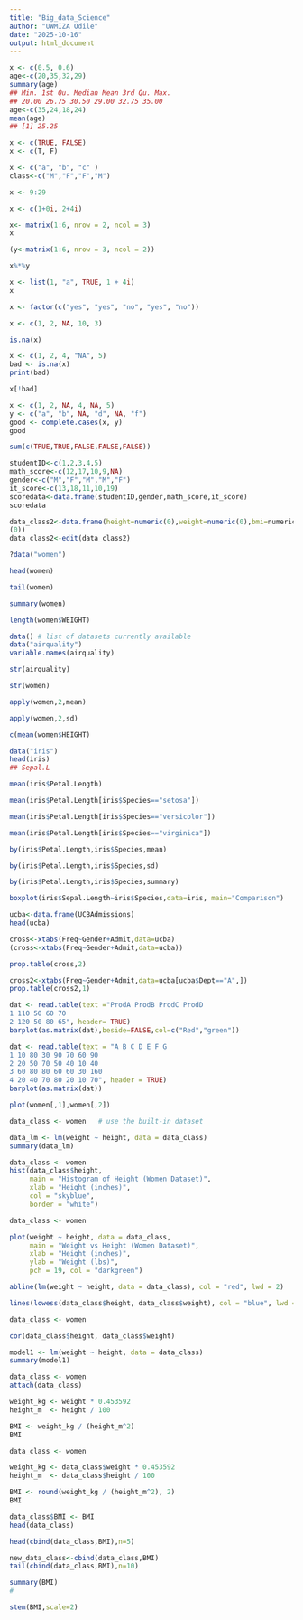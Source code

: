 ---
title: "Big_data_Science"
author: "UWMIZA Odile"
date: "2025-10-16"
output: html_document
---
```{r}
x <- c(0.5, 0.6)
age<-c(20,35,32,29)
summary(age)
## Min. 1st Qu. Median Mean 3rd Qu. Max.
## 20.00 26.75 30.50 29.00 32.75 35.00
age<-c(35,24,18,24)
mean(age)
## [1] 25.25
```
```{r}
x <- c(TRUE, FALSE)
x <- c(T, F)
```

```{r}
x <- c("a", "b", "c" )
class<-c("M","F","F","M")
```

```{r}
x <- 9:29
```

```{r}
x <- c(1+0i, 2+4i)
```


```{r}
x<- matrix(1:6, nrow = 2, ncol = 3)
x
```
```{r}
(y<-matrix(1:6, nrow = 3, ncol = 2))
```
```{r}
x%*%y
```

```{r}
x <- list(1, "a", TRUE, 1 + 4i)
x
```


```{r}
x <- factor(c("yes", "yes", "no", "yes", "no"))
```


```{r}
x <- c(1, 2, NA, 10, 3)
```


```{r}
is.na(x)
```

```{r}
x <- c(1, 2, 4, "NA", 5)
bad <- is.na(x)
print(bad)
```
```{r}
x[!bad]
```

```{r}
x <- c(1, 2, NA, 4, NA, 5)
y <- c("a", "b", NA, "d", NA, "f")
good <- complete.cases(x, y)
good
```
```{r}
sum(c(TRUE,TRUE,FALSE,FALSE,FALSE))
```
```{r}
studentID<-c(1,2,3,4,5)
math_score<-c(12,17,10,9,NA)
gender<-c("M","F","M","M","F")
it_score<-c(13,18,11,10,19)
scoredata<-data.frame(studentID,gender,math_score,it_score)
scoredata
```
```{r}
data_class2<-data.frame(height=numeric(0),weight=numeric(0),bmi=numeric
(0))
data_class2<-edit(data_class2)
```

```{r}
?data("women")
```

```{r}
head(women)
```

```{r}
tail(women)
```
```{r}
summary(women)
```
```{r}
length(women$WEIGHT)
```
```{r}
data() # list of datasets currently available
data("airquality")
variable.names(airquality)
```


```{r}
str(airquality)
```

```{r}
str(women)
```


```{r}
apply(women,2,mean)
```

```{r}
apply(women,2,sd)
```

```{r}
c(mean(women$HEIGHT)
```  
  
  
```{r}
data("iris")
head(iris)
## Sepal.L
```
  
```{r}
mean(iris$Petal.Length)
```
  
```{r}
mean(iris$Petal.Length[iris$Species=="setosa"])
```
  
```{r}
mean(iris$Petal.Length[iris$Species=="versicolor"])
```
  
```{r}
mean(iris$Petal.Length[iris$Species=="virginica"])
```
  
```{r}
by(iris$Petal.Length,iris$Species,mean)
```
```{r}
by(iris$Petal.Length,iris$Species,sd)
```
  
```{r}
by(iris$Petal.Length,iris$Species,summary)
```
```{r}
boxplot(iris$Sepal.Length~iris$Species,data=iris, main="Comparison")
```
```{r}
ucba<-data.frame(UCBAdmissions)
head(ucba)
```
```{r}
cross<-xtabs(Freq~Gender+Admit,data=ucba)
(cross<-xtabs(Freq~Gender+Admit,data=ucba))
```
  
```{r}
prop.table(cross,2)
```
  
```{r}
cross2<-xtabs(Freq~Gender+Admit,data=ucba[ucba$Dept=="A",])
prop.table(cross2,1)
```
  
```{r}
dat <- read.table(text ="ProdA ProdB ProdC ProdD
1 110 50 60 70
2 120 50 80 65", header= TRUE)
barplot(as.matrix(dat),beside=FALSE,col=c("Red","green"))
```
  
```{r}
dat <- read.table(text = "A B C D E F G
1 10 80 30 90 70 60 90
2 20 50 70 50 40 10 40
3 60 80 80 60 60 30 160
4 20 40 70 80 20 10 70", header = TRUE)
barplot(as.matrix(dat))

```
  
```{r}
plot(women[,1],women[,2])

```
  
```{r}
data_class <- women   # use the built-in dataset

data_lm <- lm(weight ~ height, data = data_class)
summary(data_lm)

```
```{r}
data_class <- women
hist(data_class$height,
     main = "Histogram of Height (Women Dataset)",
     xlab = "Height (inches)",
     col = "skyblue",
     border = "white")

```
```{r}
data_class <- women

plot(weight ~ height, data = data_class,
     main = "Weight vs Height (Women Dataset)",
     xlab = "Height (inches)",
     ylab = "Weight (lbs)",
     pch = 19, col = "darkgreen")

abline(lm(weight ~ height, data = data_class), col = "red", lwd = 2)

lines(lowess(data_class$height, data_class$weight), col = "blue", lwd = 2)

```
```{r}
data_class <- women

cor(data_class$height, data_class$weight)

model1 <- lm(weight ~ height, data = data_class)
summary(model1)

```
```{r}
data_class <- women
attach(data_class) 

weight_kg <- weight * 0.453592  
height_m  <- height / 100      

BMI <- weight_kg / (height_m^2)
BMI

```
```{r}
data_class <- women

weight_kg <- data_class$weight * 0.453592
height_m  <- data_class$height / 100

BMI <- round(weight_kg / (height_m^2), 2)
BMI

data_class$BMI <- BMI
head(data_class)

```
  
```{r}
head(cbind(data_class,BMI),n=5)
```
  
```{r}
new_data_class<-cbind(data_class,BMI)
tail(cbind(data_class,BMI),n=10)
```
```{r}
summary(BMI)
#
```
  
```{r}
stem(BMI,scale=2)
```
  
  